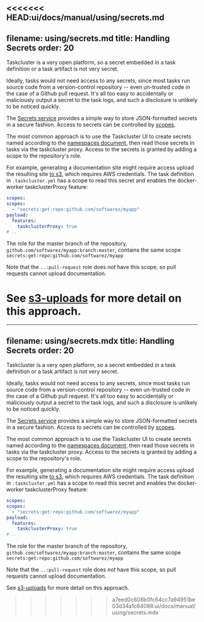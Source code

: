 <<<<<<< HEAD:ui/docs/manual/using/secrets.md
---
filename: using/secrets.md
title: Handling Secrets
order: 20
---

Taskcluster is a very open platform, so a secret embedded in a task definition
or a task artifact is not very secret.

Ideally, tasks would not need access to any secrets, since most tasks run
source code from a version-control repository -- even un-trusted code in the
case of a Github pull request. It's all too easy to accidentally or maliciously
output a secret to the task logs, and such a disclosure is unlikely to be
noticed quickly.

The [Secrets service](/docs/reference/core/secrets) provides a simple way to store
JSON-formatted secrets in a secure fashion. Access to secrets can be controlled
by [scopes](/docs/manual/design/apis/hawk/scopes).

The most common approach is to use the Taskcluster UI to create secrets named
according to the [namespaces document](/docs/manual/using/namespaces), then read
those secrets in tasks via the taskcluster proxy. Access to the secrets is
granted by adding a scope to the repository's role.

For example, generating a documentation site might require access upload the resulting site [to s3](s3-uploads), which requires AWS credentials.
The task definition in `.taskcluster.yml` has a scope to read this secret and
enables the docker-worker taskclusterProxy feature:

```yaml
scopes:
scopes:
  - "secrets:get:repo:github.com/softwarez/myapp"
payload:
  features:
    taskclusterProxy: true
# ..
```

The role for the master branch of the repository,
`github.com/softwarez/myapp:branch:master`, contains the same scope
`secrets:get:repo:github.com/softwarez/myapp`

Note that the `..:pull-request` role does *not* have this scope, so pull
requests cannot upload documentation.

See [s3-uploads](s3-uploads) for more detail on this approach.
=======
---
filename: using/secrets.mdx
title: Handling Secrets
order: 20
---

Taskcluster is a very open platform, so a secret embedded in a task definition
or a task artifact is not very secret.

Ideally, tasks would not need access to any secrets, since most tasks run
source code from a version-control repository -- even un-trusted code in the
case of a Github pull request. It's all too easy to accidentally or maliciously
output a secret to the task logs, and such a disclosure is unlikely to be
noticed quickly.

The [Secrets service](/docs/reference/core/secrets) provides a simple way to store
JSON-formatted secrets in a secure fashion. Access to secrets can be controlled
by [scopes](/docs/manual/design/apis/hawk/scopes).

The most common approach is to use the Taskcluster UI to create secrets named
according to the [namespaces document](/docs/manual/using/namespaces), then read
those secrets in tasks via the taskcluster proxy. Access to the secrets is
granted by adding a scope to the repository's role.

For example, generating a documentation site might require access upload the resulting site [to s3](s3-uploads), which requires AWS credentials.
The task definition in `.taskcluster.yml` has a scope to read this secret and
enables the docker-worker taskclusterProxy feature:

```yaml
scopes:
scopes:
  - "secrets:get:repo:github.com/softwarez/myapp"
payload:
  features:
    taskclusterProxy: true
# ..
```

The role for the master branch of the repository,
`github.com/softwarez/myapp:branch:master`, contains the same scope
`secrets:get:repo:github.com/softwarez/myapp`

Note that the `..:pull-request` role does *not* have this scope, so pull
requests cannot upload documentation.

See [s3-uploads](s3-uploads) for more detail on this approach.
>>>>>>> a7eed0c608b0fc64cc7a94951be03d34a1c64088:ui/docs/manual/using/secrets.mdx
